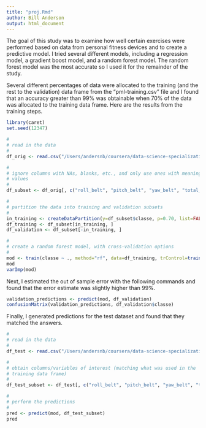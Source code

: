 ```yaml
---
title: "proj.Rmd"
author: Bill Anderson
output: html_document
---
```


The goal of this study was to examine how well certain exercises were performed based on data from personal fitness devices and to create a predictive model. I tried several different models, including a regression model, a gradient boost model, and a random forest model. The random forest model was the most accurate so I used it for the remainder of the study. 

Several different percentages of data were allocated to the training (and the rest to the validation) data frame from the "pml-training.csv" file and I found that an accuracy greater than 99% was obtainable when 70% of the data was allocated to the training data frame. Here are the results from the training steps.

```r
library(caret)
set.seed(12347)

#
# read in the data
#
df_orig <- read.csv("/Users/andersnb/coursera/data-science-specialization/machine-learning/pml-training.csv")

#
# ignore columns with NAs, blanks, etc., and only use ones with meaningful
# values
#
df_subset <- df_orig[, c("roll_belt", "pitch_belt", "yaw_belt", "total_accel_belt", "gyros_belt_x", "gyros_belt_y", "gyros_belt_z", "accel_belt_x", "accel_belt_y", "accel_belt_z", "magnet_belt_x", "magnet_belt_y", "magnet_belt_z", "roll_arm", "pitch_arm", "yaw_arm", "total_accel_arm", "gyros_arm_x", "gyros_arm_y", "gyros_arm_z", "accel_arm_x", "accel_arm_y", "accel_arm_z", "magnet_arm_x", "magnet_arm_y", "magnet_arm_z", "roll_dumbbell", "pitch_dumbbell", "yaw_dumbbell", "total_accel_dumbbell", "gyros_dumbbell_x", "gyros_dumbbell_y", "gyros_dumbbell_z", "accel_dumbbell_x", "accel_dumbbell_y", "accel_dumbbell_z", "magnet_dumbbell_x", "magnet_dumbbell_y", "magnet_dumbbell_z", "roll_forearm", "pitch_forearm", "yaw_forearm", "total_accel_forearm", "gyros_forearm_x", "gyros_forearm_y", "gyros_forearm_z", "accel_forearm_x", "accel_forearm_y", "accel_forearm_z", "magnet_forearm_x", "magnet_forearm_y", "magnet_forearm_z", "classe" )]

#
# partition the data into training and validation subsets
#
in_training <- createDataPartition(y=df_subset$classe, p=0.70, list=FALSE)
df_training <- df_subset[in_training, ]
df_validation <- df_subset[-in_training, ]

#
# create a random forest model, with cross-validation options
#
mod <- train(classe ~ ., method="rf", data=df_training, trControl=trainControl(method="cv"), number=3)
mod
varImp(mod)
```
Next, I estimated the out of sample error with the following commands and found that the error estimate was slightly higher than 99%. 

```r
validation_predictions <- predict(mod, df_validation)
confusionMatrix(validation_predictions, df_validation$classe)
```
Finally, I generated predictions for the test dataset and found that they matched the answers. 

```r
#
# read in the data
#
df_test <- read.csv("/Users/andersnb/coursera/data-science-specialization/machine-learning/pml-testing.csv")

#
# obtain columns/variables of interest (matching what was used in the 
# training data frame)
#
df_test_subset <- df_test[, c("roll_belt", "pitch_belt", "yaw_belt", "total_accel_belt", "gyros_belt_x", "gyros_belt_y", "gyros_belt_z", "accel_belt_x", "accel_belt_y", "accel_belt_z", "magnet_belt_x", "magnet_belt_y", "magnet_belt_z", "roll_arm", "pitch_arm", "yaw_arm", "total_accel_arm", "gyros_arm_x", "gyros_arm_y", "gyros_arm_z", "accel_arm_x", "accel_arm_y", "accel_arm_z", "magnet_arm_x", "magnet_arm_y", "magnet_arm_z", "roll_dumbbell", "pitch_dumbbell", "yaw_dumbbell", "total_accel_dumbbell", "gyros_dumbbell_x", "gyros_dumbbell_y", "gyros_dumbbell_z", "accel_dumbbell_x", "accel_dumbbell_y", "accel_dumbbell_z", "magnet_dumbbell_x", "magnet_dumbbell_y", "magnet_dumbbell_z", "roll_forearm", "pitch_forearm", "yaw_forearm", "total_accel_forearm", "gyros_forearm_x", "gyros_forearm_y", "gyros_forearm_z", "accel_forearm_x", "accel_forearm_y", "accel_forearm_z", "magnet_forearm_x", "magnet_forearm_y", "magnet_forearm_z"  )]

#
# perform the predictions
#
pred <- predict(mod, df_test_subset)
pred
```

